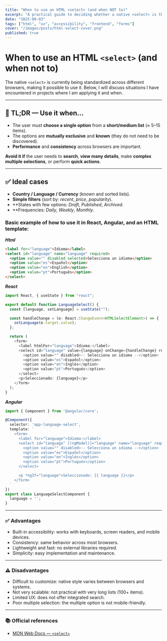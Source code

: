 ```yaml
---
title: "When to use an HTML <select> (and when NOT to)"
excerpt: "A practical guide to deciding whether a native <select> is the best option, with accessibility, UX, and examples."
date: "2025-09-03"
tags: ["html", "ux", "accessibility", "frontend", "forms"]
cover: "/images/posts/html-select-cover.png"
published: true
---
```



# When to use an HTML `<select>` (and when **not** to)

The native `<select>` is currently being standardized across different browsers, making it possible to use it. Below, I will discuss situations I have encountered in projects where I am applying it and when.

---
## 🧠 TL;DR — Use it when…

- The user must **choose a single option** from a **short/medium list** (≈ 5–15 items).
- The options are **mutually exclusive** and **known** (they do not need to be discovered).   
- **Performance** and **consistency** across browsers are important.  

**Avoid it if** the user needs to **search**, **view many details**, make **complex multiple selections**, or perform **quick actions**.  

---

## ✅ Ideal cases

- **Country / Language / Currency** (known and sorted lists).
- **Simple filters** (sort by: _recent_, _price_, _popularity_).  
- **States with few options: _Draft_, _Published_, _Archived_.  
- **Frequencies: _Daily_, _Weekly_, _Monthly_.  
  
### Basic example of how to use it in React, Angular, and an HTML template:
***Html***

```html
<label for="language">Idioma</label>
<select id="language" name="language" required>
  <option value="" disabled selected>Selecciona un idioma</option>
  <option value="es">Español</option>
  <option value="en">English</option>
  <option value="pt">Português</option>
</select> 
```

***React***

```typescript
import React, { useState } from "react";

export default function LanguageSelect() {
  const [language, setLanguage] = useState("");

  const handleChange = (e: React.ChangeEvent<HTMLSelectElement>) => {
    setLanguage(e.target.value);
  };

  return (
    <form>
      <label htmlFor="language">Idioma:</label>
      <select id="language" value={language} onChange={handleChange} required>
        <option value="" disabled>-- Selecciona un idioma --</option>
        <option value="es">Español</option>
        <option value="en">Inglés</option>
        <option value="pt">Portugués</option>
      </select>
      <p>Seleccionado: {language}</p>
    </form>
  );
} 
```

***Angular***

```typescript
import { Component } from '@angular/core';

@Component({
  selector: 'app-language-select',
  template: `
    <form>
      <label for="language">Idioma:</label>
      <select id="language" [(ngModel)]="language" name="language" required>
        <option value="" disabled>-- Selecciona un idioma --</option>
        <option value="es">Español</option>
        <option value="en">Inglés</option>
        <option value="pt">Portugués</option>
      </select>

      <p *ngIf="language">Seleccionado: {{ language }}</p>
    </form>
  `
})
export class LanguageSelectComponent {
  language = '';
}
```

---

### ✅ Advantages
- Built-in accessibility: works with keyboards, screen readers, and mobile devices.
- Consistency: same behavior across most browsers.
- Lightweight and fast: no external libraries required.
- Simplicity: easy implementation and maintenance.

---

### ⚠️ Disadvantages
- Difficult to customize: native style varies between browsers and systems.
- Not very scalable: not practical with very long lists (100+ items).
- Limited UX: does not offer integrated search.
- Poor multiple selection: the multiple option is not mobile-friendly.

---

###  📚 Official references
- [MDN Web Docs — `<select>`](https://developer.mozilla.org/es/docs/Web/HTML/Reference/Elements/select)

